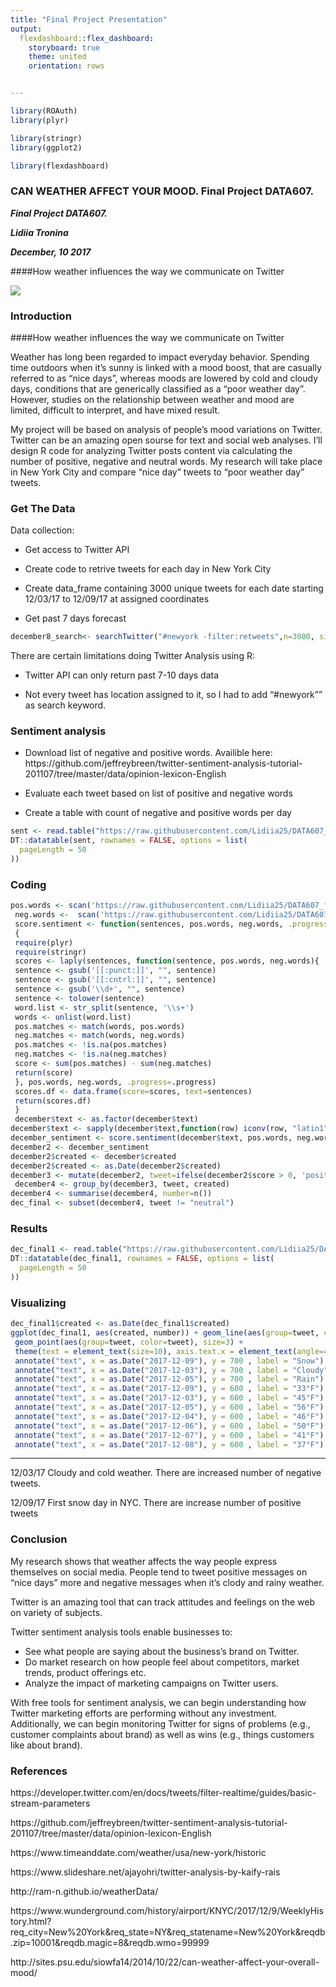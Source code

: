```yaml
---
title: "Final Project Presentation"
output: 
  flexdashboard::flex_dashboard:
    storyboard: true
    theme: united
    orientation: rows


---
```



```r
library(ROAuth)
library(plyr)

library(stringr)
library(ggplot2)

library(flexdashboard)


```

### CAN WEATHER AFFECT YOUR MOOD. Final Project DATA607.               


___Final Project DATA607.___


___Lidiia Tronina___



___December, 10 2017___


####How weather influences the way we communicate on Twitter


![](image.png)


### Introduction

####How weather influences the way we communicate on Twitter



Weather has long been regarded to impact everyday behavior. Spending time outdoors when it’s sunny is linked with a mood boost, that are casually referred to as “nice days”, whereas moods are lowered by cold and cloudy days, conditions that are generically classified as a “poor weather day”.  However, studies on the relationship between weather and mood are limited, difficult to interpret, and have mixed result.  

My project will be based on analysis of people’s mood variations on Twitter. Twitter can be an amazing open sourse for text and social web analyses. 
I’ll design R code for analyzing Twitter posts content via calculating the number of positive, negative and neutral words. My research will take place in New York City and compare “nice day” tweets to “poor weather day” tweets. 




### Get The Data



Data collection:

- Get access to Twitter API

- Create code to retrive tweets for each day in New York City

- Create data_frame containing 3000 unique tweets for each date starting 12/03/17 to 12/09/17 at assigned coordinates

- Get past 7 days forecast



```r
december8_search<- searchTwitter("#newyork -filter:retweets",n=3000, since = "2017-12-08", until = "2017-12-09", geocode = "40.7128,-74.0060, 50mi")
```




There are certain limitations doing Twitter Analysis using R:

- Twitter API can only return past 7-10 days data

- Not every tweet has location assigned to it, so I had to add "#newyork"" as search keyword.

### Sentiment analysis

- Download list of negative and positive words. 
Availible here: https://github.com/jeffreybreen/twitter-sentiment-analysis-tutorial-201107/tree/master/data/opinion-lexicon-English

- Evaluate each tweet based on list of positive and negative words

- Create a table with count of negative and positive words per day

```r
sent <- read.table("https://raw.githubusercontent.com/Lidiia25/DATA607_final_project/master/df_dec9.csv", header = T, sep = ",")
DT::datatable(sent, rownames = FALSE, options = list(
  pageLength = 50
))
```


### Coding

```r
pos.words <- scan('https://raw.githubusercontent.com/Lidiia25/DATA607_final_project/master/positive-words.txt', what='character', comment.char=';') 
 neg.words <-  scan('https://raw.githubusercontent.com/Lidiia25/DATA607_final_project/master/negative-words.txt', what='character', comment.char=';') 
 score.sentiment <- function(sentences, pos.words, neg.words, .progress='none')
 {
 require(plyr)
 require(stringr)
 scores <- laply(sentences, function(sentence, pos.words, neg.words){
 sentence <- gsub('[[:punct:]]', "", sentence)
 sentence <- gsub('[[:cntrl:]]', "", sentence)
 sentence <- gsub('\\d+', "", sentence)
 sentence <- tolower(sentence)
 word.list <- str_split(sentence, '\\s+')
 words <- unlist(word.list)
 pos.matches <- match(words, pos.words)
 neg.matches <- match(words, neg.words)
 pos.matches <- !is.na(pos.matches)
 neg.matches <- !is.na(neg.matches)
 score <- sum(pos.matches) - sum(neg.matches)
 return(score)
 }, pos.words, neg.words, .progress=.progress)
 scores.df <- data.frame(score=scores, text=sentences)
 return(scores.df)
 }
 december$text <- as.factor(december$text)
december$text <- sapply(december$text,function(row) iconv(row, "latin1", "ASCII", sub=""))
december_sentiment <- score.sentiment(december$text, pos.words, neg.words, .progress='text')
december2 <- december_sentiment
december2$created <- december$created
december2$created <- as.Date(december2$created)
december3 <- mutate(december2, tweet=ifelse(december2$score > 0, 'positive', ifelse(december2$score < 0, 'negative', 'neutral')))
 december4 <- group_by(december3, tweet, created)
december4 <- summarise(december4, number=n())
dec_final <- subset(december4, tweet != "neutral")

```




### Results
```r
dec_final1 <- read.table("https://raw.githubusercontent.com/Lidiia25/DATA607_final_project/master/dec_final.csv", header = T, sep = ",")
DT::datatable(dec_final1, rownames = FALSE, options = list(
  pageLength = 50
))
```


### Visualizing
```r

dec_final1$created <- as.Date(dec_final1$created)
ggplot(dec_final1, aes(created, number)) + geom_line(aes(group=tweet, color=tweet), size=2) +
 geom_point(aes(group=tweet, color=tweet), size=3) +
 theme(text = element_text(size=10), axis.text.x = element_text(angle=45, vjust=1)) + ggtitle(dec_final1) + scale_x_date(name = 'date', date_breaks = '1 day', date_labels = '%D') +
 annotate("text", x = as.Date("2017-12-09"), y = 700 , label = "Snow") +
 annotate("text", x = as.Date("2017-12-03"), y = 700 , label = "Cloudy") +
 annotate("text", x = as.Date("2017-12-05"), y = 700 , label = "Rain") +
 annotate("text", x = as.Date("2017-12-09"), y = 600 , label = "33°F") +
 annotate("text", x = as.Date("2017-12-03"), y = 600 , label = "45°F") +
 annotate("text", x = as.Date("2017-12-05"), y = 600 , label = "56°F") +
 annotate("text", x = as.Date("2017-12-04"), y = 600 , label = "46°F") +
 annotate("text", x = as.Date("2017-12-06"), y = 600 , label = "50°F") +
 annotate("text", x = as.Date("2017-12-07"), y = 600 , label = "41°F") +
 annotate("text", x = as.Date("2017-12-08"), y = 600 , label = "37°F")  + ylim(150, 1200)
```


*** 
12/03/17  Cloudy and cold weather. There are increased number of negative tweets. 

12/09/17 First snow day in NYC. There are increase number of positive tweets



### Conclusion

My research shows that weather affects the way people express themselves on social media. People tend to tweet positive messages on "nice days" more and negative messages when it's clody and rainy weather.

Twitter is an amazing tool that can track attitudes and feelings on the web on variety of subjects.  

Twitter sentiment analysis tools enable businesses to:

- See what people are saying about the business’s brand on Twitter.
- Do market research on how people feel about competitors, market trends, product offerings etc.
- Analyze the impact of marketing campaigns on Twitter users.


With free tools for sentiment analysis, we can begin understanding how  Twitter marketing efforts are performing without any investment.
Additionally, we can begin monitoring Twitter for signs of problems (e.g., customer complaints about  brand) as well as wins (e.g., things customers like about  brand).



### References

https://developer.twitter.com/en/docs/tweets/filter-realtime/guides/basic-stream-parameters

https://github.com/jeffreybreen/twitter-sentiment-analysis-tutorial-201107/tree/master/data/opinion-lexicon-English

https://www.timeanddate.com/weather/usa/new-york/historic

https://www.slideshare.net/ajayohri/twitter-analysis-by-kaify-rais

http://ram-n.github.io/weatherData/

https://www.wunderground.com/history/airport/KNYC/2017/12/9/WeeklyHistory.html?req_city=New%20York&req_state=NY&req_statename=New%20York&reqdb.zip=10001&reqdb.magic=8&reqdb.wmo=99999

http://sites.psu.edu/siowfa14/2014/10/22/can-weather-affect-your-overall-mood/
